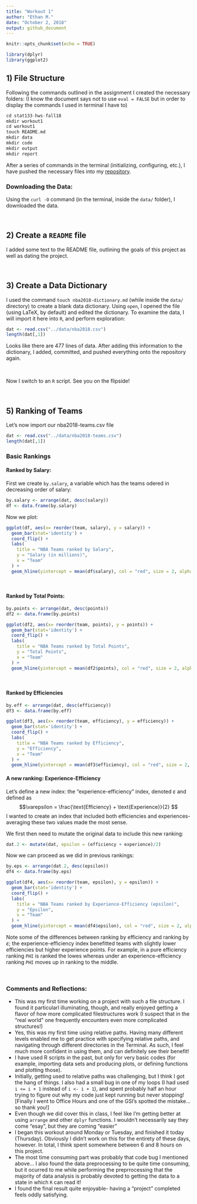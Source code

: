 ```yaml
---
title: "Workout 1"
author: "Ethan M."
date: "October 2, 2018"
output: github_document
---
```


```r
knitr::opts_chunk$set(echo = TRUE)
```

```r
library(dplyr)
library(ggplot2)
```

## 1) File Structure

Following the commands outlined in the assignment I created the necessary folders: (I know the document says not to use `eval = FALSE` but in order to display the commands I used in terminal I have to)
```r
cd stat133-hws-fall18
mkdir workout1
cd workout1
touch README.md
mkdir data
mkdir code
mkdir output
mkdir report
```

After a series of commands in the terminal (initializing, configuring, etc.), I have pushed the necessary files into my [repository](https://github.com/epm927/Workout-1.git). 

### Downloading the Data:

Using the `curl -O` command (in the terminal, inside the `data/` folder), I downloaded the data.


\ 

## 2) Create a **`README`** file

I added some text to the README file, outlining the goals of this project as well as dating the project. 

\ 

## 3) Create a Data Dictionary

I used the command `touch nba2018-dictionary.md` (while inside the `data/` directory) to create a blank data dictionary. Using `open`, I opened the file (using LaTeX, by default) and edited the dictionary. To examine the data, I will import it here into `R`, and perform exploration:

```r
dat <- read.csv("../data/nba2018.csv")
length(dat[,1])
```

Looks like there are 477 lines of data. After adding this information to the dictionary, I added, committed, and pushed everything onto the repository again.

\ 

Now I switch to an `R` script. See you on the flipside!

\ 

## 5) Ranking of Teams

Let's now import our nba2018-teams.csv file

```r
dat <- read.csv("../data/nba2018-teams.csv")
length(dat[,1])
```

### Basic Rankings

#### Ranked by Salary:

First we create `by.salary`, a variable which has the teams odered in decreasing order of salary:
```r
by.salary <- arrange(dat, desc(salary))
df <- data.frame(by.salary)
```

Now we plot:
```r
ggplot(df, aes(x= reorder(team, salary), y = salary)) +
  geom_bar(stat='identity') +
  coord_flip() +
  labs(
    title = "NBA Teams ranked by Salary",
    y = "Salary (in millions)",
    x = "Team"
  ) + 
  geom_hline(yintercept = mean(df$salary), col = "red", size = 2, alpha = 0.5)
```

\ 

#### Ranked by Total Points:
```r
by.points <- arrange(dat, desc(points))
df2 <- data.frame(by.points)
```

```r
ggplot(df2, aes(x= reorder(team, points), y = points)) +
  geom_bar(stat='identity') +
  coord_flip() +
  labs(
    title = "NBA Teams ranked by Total Points",
    y = "Total Points",
    x = "Team"
  ) + 
  geom_hline(yintercept = mean(df2$points), col = "red", size = 2, alpha = 0.5)
```

\ 

#### Ranked by Efficiencies
```r
by.eff <- arrange(dat, desc(efficiency))
df3 <- data.frame(by.eff)
```

```r
ggplot(df3, aes(x= reorder(team, efficiency), y = efficiency)) +
  geom_bar(stat='identity') +
  coord_flip() +
  labs(
    title = "NBA Teams ranked by Efficiency",
    y = "Efficiency",
    x = "Team"
  ) + 
  geom_hline(yintercept = mean(df3$efficiency), col = "red", size = 2, alpha = 0.5)
```

#### A new ranking: Experience-Efficiency

Let's define a new index: the "experience-efficiency" index, denoted $\varepsilon$ and defined as $$\varepsilon = \frac{\text{Efficiency} + \text{Experience}}{2} $$ I wanted to create an index that included both efficiencies and experiences- averaging these two values made the most sense.

We first then need to mutate the original data to include this new ranking:

```r
dat.2 <- mutate(dat, epsilon = (efficiency + experience)/2)
```

Now we can proceed as we did in previous rankings:

```r
by.eps <- arrange(dat.2, desc(epsilon))
df4 <- data.frame(by.eps)
```

```r
ggplot(df4, aes(x= reorder(team, epsilon), y = epsilon)) +
  geom_bar(stat='identity') +
  coord_flip() +
  labs(
    title = "NBA Teams ranked by Experience-Efficiency (epsilon)",
    y = "Epsilon",
    x = "Team"
  ) + 
  geom_hline(yintercept = mean(df4$epsilon), col = "red", size = 2, alpha = 0.5)
```

Note some of the differences between ranking by efficiency and ranking by $\varepsilon$; the experience-efficiency index benefitted teams with slightly lower efficiencies but higher experience points. For example, in a pure efficiency ranking `PHI` is ranked the lowes whereas under an experience-efficiency ranking `PHI` moves up in ranking to the middle. 

\ 

### Comments and Reflections:

* This was my first time working on a project with such a file structure. I found it particularl illuminating, though, and really enjoyed getting a flavor of how more complicated filestructures work (I suspect that in the "real world" one frequently encounters even more complicated structures!) 
* Yes, this was my first time using relative paths. Having many different levels enabled me to get practice with specifying relative paths, and navigating through different directories in the Terminal. As such, I feel much more confident in using them, and can definitely see their benefit!
* I have used R scripts in the past, but only for very basic codes (for example, importing data sets and producing plots, or defining functions and plotting those). 
* Initially, getting used to relative paths was challenging, but I think I got the hang of things. I also had a small bug in one of my loops (I had used `i <= i + 1` instead of `i <- i + 1`), and spent probably half an hour trying to figure out why my code just kept running but never stopping! [Finally I went to Office Hours and one of the GSI's spotted the mistake... so thank you!]
* Even though we did cover this in class, I feel like I'm getting better at using `arrange` and other `dplyr` functions. I wouldn't necessarily say they come "esay", but they are coming "easier"
* I began this workout around Monday or Tuesday, and finished it today (Thursday). Obviously I didn't work on this for the entirety of these days, however. In total, I think spent somewhere between 6 and 8 hours on this project. 
* The most time consuming part was probably that code bug I mentioned above... I also found the data preprocessing to be quite time consuming, but it ocurred to me while performing the preprrocessing that the majority of data analysis is probably devoted to getting the data to a state in which `R` can read it! 
* I found the final result quite enjoyable- having a "project" completed feels oddly satisfying.